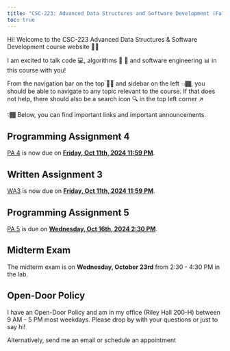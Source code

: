 ```yaml
---
title: "CSC-223: Advanced Data Structures and Software Development (Fall 2024)"
toc: true
---
```


Hi! Welcome to the CSC-223 Advanced Data Structures & Software Development course website 👋🏾

I am excited to talk code 💻, algorithms 🔄 🔀 and software engineering 📊 in this course with you!

From the navigation bar on the top ☝🏾 and sidebar on the left 👈🏾, you should be able to navigate to any topic relevant to the course. If that does not help, there should also be a search icon 🔍 in the top left corner ↗️

👇🏾 Below, you can find important links and important announcements.


<!-- ::: {.callout-caution}
# Exam 1 
The first exam is on **Wednesday, October 2nd** from 2:30 - 4:30 PM in the lab. 

Please make sure to bring your laptop and charger. 
::: -->

::: {.callout-caution}
# Programming Assignment 4
[PA 4](https://classroom.github.com/a/HaJCh0Jz) is now due on <b><u>Friday, Oct 11th, 2024 11:59 PM</b></u>.
:::


::: {.callout-caution}
# Written Assignment 3
[WA3](https://docs.google.com/document/d/1T_NdCl4588sas--RGvYQWfGr3GK8yVenhq4XtQiXes0/edit?usp=sharing) is now due on <b><u>Friday, Oct 11th, 2024 11:59 PM</b></u>.
:::


::: {.callout-caution}
# Programming Assignment 5
[PA 5](https://classroom.github.com/a/-u7dmMCa) is due on <b><u>Wednesday, Oct 16th, 2024 2:30 PM</b></u>.
:::

::: {.callout-caution}
# Midterm Exam
The midterm exam is on **Wednesday, October 23rd** from 2:30 - 4:30 PM in the lab.
:::



::: {.callout-tip}
## Open-Door Policy
I have an Open-Door Policy and am in my office (Riley Hall 200-H) between 9 AM - 5 PM most weekdays. Please drop by with your questions or just to say hi!

Alternatively, send me an email or schedule an appointment
:::

